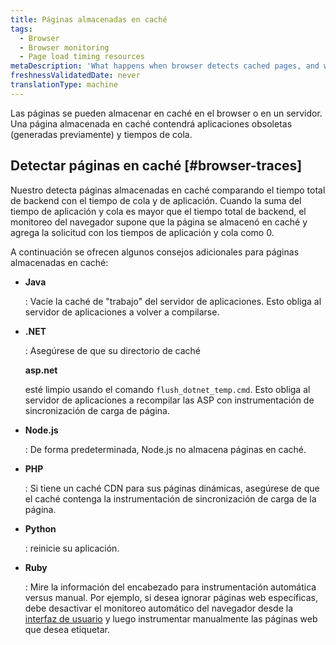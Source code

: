 ```yaml
---
title: Páginas almacenadas en caché
tags:
  - Browser
  - Browser monitoring
  - Page load timing resources
metaDescription: 'What happens when browser detects cached pages, and what to do.'
freshnessValidatedDate: never
translationType: machine
---
```


Las páginas se pueden almacenar en caché en el browser o en un servidor. Una página almacenada en caché contendrá aplicaciones obsoletas (generadas previamente) y tiempos de cola.

## Detectar páginas en caché [#browser-traces]

Nuestro <InlinePopover type="browser"/>detecta páginas almacenadas en caché comparando el tiempo total de backend con el tiempo de cola y de aplicación. Cuando la suma del tiempo de aplicación y cola es mayor que el tiempo total de backend, el monitoreo del navegador supone que la página se almacenó en caché y agrega la solicitud con los tiempos de aplicación y cola como 0.

A continuación se ofrecen algunos consejos adicionales para páginas almacenadas en caché:

* <DoNotTranslate>**Java**</DoNotTranslate>

  : Vacíe la caché de "trabajo" del servidor de aplicaciones. Esto obliga al servidor de aplicaciones a volver a compilarse.

* <DoNotTranslate>**.NET**</DoNotTranslate>

  : Asegúrese de que su directorio de caché

  <DoNotTranslate>**asp.net**</DoNotTranslate>

  esté limpio usando el comando `flush_dotnet_temp.cmd`. Esto obliga al servidor de aplicaciones a recompilar las ASP con instrumentación de sincronización de carga de página.

* <DoNotTranslate>**Node.js**</DoNotTranslate>

  : De forma predeterminada, Node.js no almacena páginas en caché.

* <DoNotTranslate>**PHP**</DoNotTranslate>

  : Si tiene un caché CDN para sus páginas dinámicas, asegúrese de que el caché contenga la instrumentación de sincronización de carga de la página.

* <DoNotTranslate>**Python**</DoNotTranslate>

  : reinicie su aplicación.

* <DoNotTranslate>**Ruby**</DoNotTranslate>

  : Mire la información del encabezado para instrumentación automática versus manual. Por ejemplo, si desea ignorar páginas web específicas, debe desactivar el monitoreo automático del navegador desde la [interfaz de usuario](/docs/browser/new-relic-browser/getting-started/browser-settings) y luego instrumentar manualmente las páginas web que desea etiquetar.
